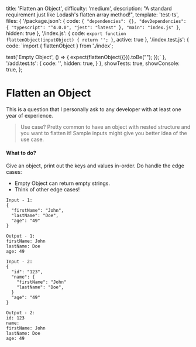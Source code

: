   title: 'Flatten an Object',
  difficulty: 'medium',
  description:
    "A standard requirement just like Lodash's flatten array method!",
  template: 'test-ts',
  files: {
    '/package.json': {
      code: `{
  "dependencies": {},
  "devDependencies": {
    "typescript": "^4.0.0",
    "jest": "latest"
  },
  "main": "index.js"
}`,
    hidden: true
    },
    '/index.js': {
      code: `export function flattenObject(inputObject) {
  return '';
}`,
      active: true
    },
    '/index.test.js': {
      code: `import { flattenObject } from './index';

test('Empty Object', () => {
  expect(flattenObject({})).toBe("");
});`
      },
    '/add.test.ts': {
      code: '',
      hidden: true,
    }
  },
  showTests: true,
  showConsole: true,
};

# Flatten an Object

This is a question that I personally ask to any developer with at least one year of experience.

> Use case? Pretty common to have an object with nested structure and you want to flatten it! Sample inputs might give you better idea of the use case. 

#### What to do?
Give an object, print out the keys and values in-order. 
Do handle the edge cases:
- Empty Object can return empty strings.
- Think of other edge cases!

```
Input - 1: 
{
  "firstName": "John",
  "lastName": "Doe",
  "age": "49"
}
```
```
Output - 1:
firstName: John
lastName: Doe
age: 49
```
```
Input - 2: 
{
  "id": "123",
  "name": {
    "firstName": "John"
    "lastName": "Doe",
  }
  "age": "49"
}
```
```
Output - 2:
id: 123
name:
firstName: John
lastName: Doe
age: 49
```
